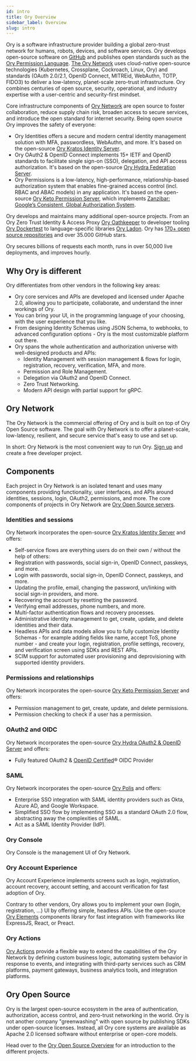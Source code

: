 ```yaml
---
id: intro
title: Ory Overview
sidebar_label: Overview
slug: intro
---
```


Ory is a software infrastructure provider building a global zero-trust network for humans, robots, devices, and software services.
Ory develops open-source software on [GitHub](https://github.com/ory) and publishes open standards such as the
[Ory Permission Language](https://github.com/ory/keto/blob/master/docs/ory_permission_language_spec.md).
[The Ory Network](https://console.ory.com/) uses cloud-native open-source technologies (Kubernetes, Crossplane, Cockroach, Linux,
Ory) and standards (OAuth 2.0/2.1, OpenID Connect, MITREid, WebAuthn, TOTP, FIDO3) to deliver a low-latency, planet-scale
zero-trust infrastructure. Ory combines centuries of open source, security, operational, and industry expertise with a
user-centric and security-first mindset.

Core infrastructure components of [Ory Network](https://console.ory.com) are open source to foster collaboration, reduce supply
chain risk, broaden access to secure services, and introduce the open standard for internet security. Being open source Ory
improves the safety of everyone:

- Ory Identities offers a secure and modern central identity management solution with MFA, passwordless, WebAuthn, and more. It's
  based on the open-source [Ory Kratos Identity Server](https://github.com/ory/kratos).
- Ory OAuth2 & OpenID Connect implements 15+ IETF and OpenID standards to facilitate single sign-on (SSO), delegation, and API
  access authorization. It's based on the open-source [Ory Hydra Federation Server](https://github.com/ory/hydra).
- Ory Permissions is a low-latency, high-performance, relationship-based authorization system that enables fine-grained access
  control (incl. RBAC and ABAC models) in any application. It's based on the open-source
  [Ory Keto Permission Server](https://github.com/ory/keto), which implements
  [Zanzibar: Google’s Consistent, Global Authorization System](https://research.google/pubs/pub48190/).

Ory develops and maintains many additional open-source projects. From an Ory Zero Trust Identity & Access Proxy
[Ory Oathkeeper](https://github.com/ory/oathkeeper) to developer tooling [Ory Dockertest](https://github.com/ory/dockertest) to
language-specific libraries [Ory Ladon](https://github.com/ory/ladon). Ory has
[170+ open source repositories](https://github.com/orgs/ory/repositories) and over 35.000 GitHub stars.

Ory secures billions of requests each month, runs in over 50,000 live deployments, and improves hourly.

## Why Ory is different

Ory differentiates from other vendors in the following key areas:

- Ory core services and APIs are developed and licensed under Apache 2.0, allowing you to participate, collaborate, and understand
  the inner workings of Ory.
- You can bring your UI, in the programming language of your choosing, with the user experience that you like.
- From designing Identity Schemas using JSON Schema, to webhooks, to advanced configuration options - Ory is the most customizable
  platform out there.
- Ory spans the whole authentication and authorization universe with well-designed products and APIs:
  - Identity Management with session management & flows for login, registration, recovery, verification, MFA, and more.
  - Permission and Role Management.
  - Delegation via OAuth2 and OpenID Connect.
  - Zero Trust Networking.
  - Modern API design with partial support for gRPC.

## Ory Network

The Ory Network is the commercial offering of Ory and is built on top of Ory Open Source software. The goal with Ory Network is to
offer a planet-scale, low-latency, resilient, and secure service that's easy to use and set up.

In short: Ory Network is the most convenient way to run Ory. [Sign up](https://console.ory.com/registration) and create a free
developer project.

## Components

Each project in Ory Network is an isolated tenant and uses many components providing functionality, user interfaces, and APIs
around identities, sessions, login, OAuth2, permissions, and more. The core components of projects in Ory Network are
[Ory Open Source servers](https://github.com/ory/).

### Identities and sessions

Ory Network incorporates the open-source [Ory Kratos Identity Server](https://www.ory.com/kratos) and offers:

- Self-service flows are everything users do on their own / without the help of others:
- Registration with passwords, social sign-in, OpenID Connect, passkeys, and more.
- Login with passwords, social sign-in, OpenID Connect, passkeys, and more.
- Updating the profile, email, changing the password, un/linking with social sign-in providers, and more.
- Recovering the account by resetting the password.
- Verifying email addresses, phone numbers, and more.
- Multi-factor authentication flows and recovery processes.
- Administrative identity management to get, create, update, and delete identities and their data.
- Headless APIs and data models allow you to fully customize Identity Schemas - for example adding fields like name, accept ToS,
  phone number - and create your login, registration, profile settings, recovery, and verification screen using SDKs and REST
  APIs.
- SCIM support for automated user provisioning and deprovisioning with supported identity providers.

### Permissions and relationships

Ory Network incorporates the open-source [Ory Keto Permission Server](https://www.ory.com/keto) and offers:

- Permission management to get, create, update, and delete permissions.
- Permission checking to check if a user has a permission.

### OAuth2 and OIDC

Ory Network incorporates the open-source [Ory Hydra OAuth2 & OpenID Server](https://www.ory.com/hydra) and offers:

- Fully featured OAuth2 & [OpenID Certified](https://openid.net/developers/certified/)® OIDC Provider

### SAML

Ory Network incorporates the open-source [Ory Polis](https://www.ory.com/polis) and offers:

- Enterprise SSO integration with SAML identity providers such as Okta, Azure AD, and Google Workspace.
- Simplified SSO flow by implementing SSO as a standard OAuth 2.0 flow, abstracting away the complexities of SAML.
- Act as a SAML Identity Provider (IdP).

### Ory Console

Ory Console is the management UI of Ory Network.

### Ory Account Experience

Ory Account Experience implements screens such as login, registration, account recovery, account setting, and account verification
for fast adoption of Ory.

Contrary to other vendors, Ory allows you to implement your own (login, registration, ...) UI by offering simple, headless APIs.
Use the open-source [Ory Elements](https://github.com/ory/elements) components library for fast integration with frameworks like
ExpressJS, React, or Preact.

### Ory Actions

[Ory Actions](./kratos/hooks/configure-hooks) provide a flexible way to extend the capabilities of the Ory Network by defining
custom business logic, automating system behavior in response to events, and integrating with third-party services such as CRM
platforms, payment gateways, business analytics tools, and integration platforms.

## Ory Open Source

Ory is the largest open-source ecosystem in the area of authentication, authorization, access control, and zero-trust networking
in the world. Ory is not another company "greenwashing" with open source by publishing SDKs under open-source licenses. Instead,
all Ory core systems are available as Apache 2.0 licensed software without enterprise or open-core models.

Head over to the [Ory Open Source Overview](./open-source.mdx) for an introduction to the different projects.
